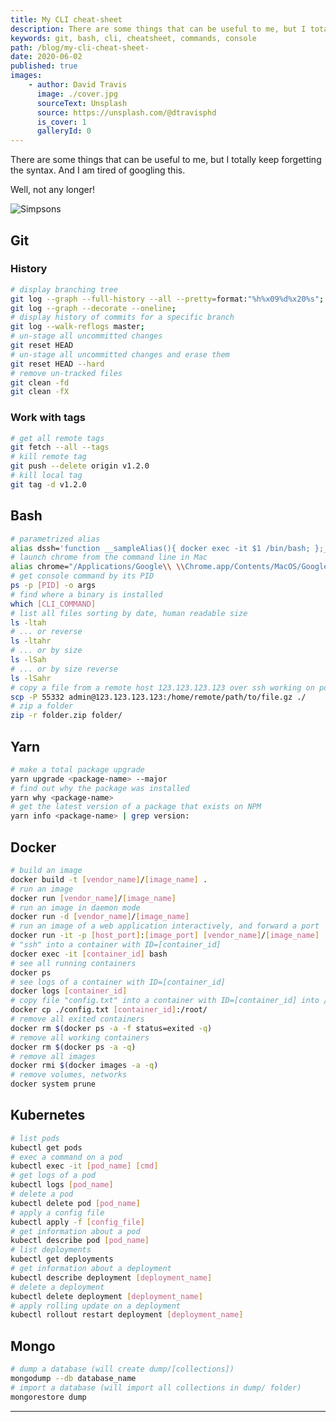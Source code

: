```yaml
---
title: My CLI cheat-sheet
description: There are some things that can be useful to me, but I totally keep forgetting the syntax. And I am tired of googling this. Well, not any longer!
keywords: git, bash, cli, cheatsheet, commands, console
path: /blog/my-cli-cheat-sheet-
date: 2020-06-02
published: true
images:
    - author: David Travis
      image: ./cover.jpg
      sourceText: Unsplash
      source: https://unsplash.com/@dtravisphd
      is_cover: 1
      galleryId: 0
---
```



There are some things that can be useful to me, but I totally keep forgetting the syntax. And I am tired of googling this.

Well, not any longer!

<Align>

![Simpsons](https://media.giphy.com/media/3orieVBTSQmG0HKJ6o/giphy.gif "Logo Title Text 1")
<Copyright source="https://giphy.com/gifs/season-17-the-simpsons-17x12-3orieVBTSQmG0HKJ6o" authorPrefix="Picture by" author="simpsonsworld.com" sourceText="Giphy" />

</Align>

## Git

### History

```bash
# display branching tree
git log --graph --full-history --all --pretty=format:"%h%x09%d%x20%s";
git log --graph --decorate --oneline;
# display history of commits for a specific branch
git log --walk-reflogs master;
# un-stage all uncommitted changes
git reset HEAD
# un-stage all uncommitted changes and erase them
git reset HEAD --hard
# remove un-tracked files
git clean -fd
git clean -fX
```

### Work with tags

```bash
# get all remote tags
git fetch --all --tags
# kill remote tag
git push --delete origin v1.2.0
# kill local tag
git tag -d v1.2.0
```

## Bash

```bash
# parametrized alias
alias dssh='function __sampleAlias(){ docker exec -it $1 /bin/bash; };__sampleAlias'
# launch chrome from the command line in Mac
alias chrome="/Applications/Google\\ \\Chrome.app/Contents/MacOS/Google\\ \\Chrome"
# get console command by its PID
ps -p [PID] -o args
# find where a binary is installed
which [CLI_COMMAND]
# list all files sorting by date, human readable size
ls -ltah
# ... or reverse
ls -ltahr
# ... or by size
ls -lSah
# ... or by size reverse
ls -lSahr
# copy a file from a remote host 123.123.123.123 over ssh working on port 55332
scp -P 55332 admin@123.123.123.123:/home/remote/path/to/file.gz ./
# zip a folder
zip -r folder.zip folder/
```

## Yarn

```bash
# make a total package upgrade
yarn upgrade <package-name> --major
# find out why the package was installed
yarn why <package-name>
# get the latest version of a package that exists on NPM
yarn info <package-name> | grep version:
```

## Docker

```bash
# build an image
docker build -t [vendor_name]/[image_name] .
# run an image
docker run [vendor_name]/[image_name]
# run an image in daemon mode
docker run -d [vendor_name]/[image_name]
# run an image of a web application interactively, and forward a port
docker run -it -p [host_port]:[image_port] [vendor_name]/[image_name]
# "ssh" into a container with ID=[container_id]
docker exec -it [container_id] bash
# see all running containers
docker ps
# see logs of a container with ID=[container_id]
docker logs [container_id]
# copy file "config.txt" into a container with ID=[container_id] into /root folder
docker cp ./config.txt [container_id]:/root/
# remove all exited containers
docker rm $(docker ps -a -f status=exited -q)
# remove all working containers
docker rm $(docker ps -a -q)
# remove all images
docker rmi $(docker images -a -q)
# remove volumes, networks
docker system prune
```

## Kubernetes

~~~bash
# list pods
kubectl get pods
# exec a command on a pod
kubectl exec -it [pod_name] [cmd]
# get logs of a pod
kubectl logs [pod_name]
# delete a pod
kubectl delete pod [pod_name]
# apply a config file
kubectl apply -f [config_file]
# get information about a pod
kubectl describe pod [pod_name]
# list deployments
kubectl get deployments
# get information about a deployment
kubectl describe deployment [deployment_name]
# delete a deployment
kubectl delete deployment [deployment_name]
# apply rolling update on a deployment
kubectl rollout restart deployment [deployment_name]
~~~

## Mongo

~~~bash
# dump a database (will create dump/[collections])
mongodump --db database_name
# import a database (will import all collections in dump/ folder)
mongorestore dump
~~~

---
